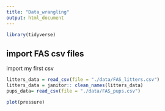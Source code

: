 ```yaml
---
title: "Data_wrangling"
output: html_document
---
```


```r
library(tidyverse)
```

## import FAS csv files
import my first csv 
```r
litters_data = read_csv(file = "./data/FAS_litters.csv")
litters_data = janitor:: clean_names(litters_data)
pups_data= read_csv(file = "./data/FAS_pups.csv")
```



```r
plot(pressure)
```


